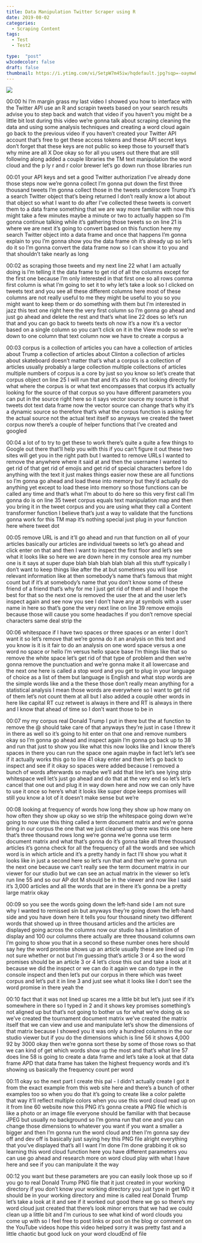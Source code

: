 ```yaml
---
title: Data Manipulation Twitter Scraper using R
date: 2019-08-02
categories:
  - Scraping Content
tags:
  - Test
  - Test2

type:  "post"
w3codecolor: false
draft: false
thumbnail: https://i.ytimg.com/vi/SetpW7m45iw/hqdefault.jpg?sqp=-oaymwEZCNACELwBSFXyq4qpAwsIARUAAIhCGAFwAQ==&rs=AOn4CLBp93L7SinXiS8OtY8bxXE-CeAzPg
---
```


<a href="https://www.youtube.com/watch?v=SetpW7m45iw">
<img src="https://i.ytimg.com/vi/SetpW7m45iw/hqdefault.jpg?sqp=-oaymwEZCNACELwBSFXyq4qpAwsIARUAAIhCGAFwAQ==&rs=AOn4CLBp93L7SinXiS8OtY8bxXE-CeAzPg">
</a>









00:00
hi I'm margin grass my last video I showed you how to interface with the
Twitter API use an R and scrapin tweets based on your search results advise you
to step back and watch that video if you haven't you might be a little bit
lost during this video we're gonna talk about scraping cleaning the data and
using some analysis techniques and creating a word cloud again go back to
the previous video if you haven't created your Twitter API account that's
free to get these access tokens and these API secret keys don't forget that
these keys are not public so keep those to yourself that's why mine are all X
Doe okay so for all you users out there that are still following along added a
couple libraries the TM text manipulation the word cloud and the p ly
r and r color brewer let's go down run those libraries run

00:01
your API keys and set a good Twitter authorization I've already done those
steps now we're gonna collect I'm gonna put down the first three thousand tweets
I'm gonna collect those in the tweets underscore Trump it's a search Twitter
object that's being returned I don't really know a lot about that object so
what I want to do after I've collected these tweets is convert them to a data
frame something that we are way more familiar with now this might take a few
minutes maybe a minute or two to actually happen so I'm gonna continue
talking while it's gathering those tweets so on line 21 is where we are
next it's going to convert based on this function here my search Twitter object
into a data frame and once that happens I'm gonna explain to you I'm gonna show
you the data frame oh it's already up so let's do it so I'm gonna convert the
data frame now so I can show it to you and that shouldn't take nearly as long

00:02
as scraping those tweets and my next line 22 what I am actually doing is I'm
telling it the data frame to get rid of all the columns except for the first one
because I'm only interested in that first one so all rows comma first column
is what I'm going to set it to why let's take a look so I clicked on tweets text
and you see all these different columns here most of these columns are not
really useful to me they might be useful
to you so you might want to keep them or do something with them but I'm
interested in jazz this text one right here the very first column so I'm gonna
go ahead and just go ahead and delete the rest and that's what line 22 does so
let's run that and you can go back to tweets texts oh now it's a now it's a
vector based on a single column so you can't click on it in the View mode so
we're down to one column that text column now we have to create a corpus a

00:03
corpus is a collection of articles you can have a collection of articles about
Trump a collection of articles about Clinton a collection of articles about
skateboard doesn't matter that's what a corpus is a collection of articles
usually probably a large collection multiple collections of articles
multiple numbers of corpus is a core by just so you know so let's create that
corpus object on line 25 I will run that and it's also it's not looking directly
for what where the corpus is or what text encompasses that corpus it's
actually looking for the source of that corpus so you have different parameters
you can put in the source right here so it says vector source my source is that
tweets dot text data frame now the vector source can change that's why it's
a dynamic source so therefore that's what the corpus function is asking for
the actual source not the actual text itself so anyways we created the tweet
corpus now there's a couple of helper functions that I've created and googled

00:04
a lot of to try to get these to work there's quite a quite a few things to
Google out there that'll help you with this if you can't figure it out these
two sites will get you in the right path but I wanted to remove URLs I wanted to
remove the anywhere where it said at and
then the username I wanted to get rid of that get rid of emojis and get rid of
special characters before I do anything with the text it just makes things
easier now these are all functions so I'm gonna go ahead and load these into
memory but they'd actually do anything yet except
to load these into memory so those functions can be called any time and
that's what I'm about to do here so this very first call I'm gonna do is on line
35 tweet corpus equals text manipulation map and then you bring it in the tweet
corpus and you are using what they call a Content transformer function
I believe that's just a way to validate that the functions gonna work for this
TM map it's nothing special just plug in your function here where tweet dot

00:05
remove URL is and it'll go ahead and run that function on all of your articles
basically our articles are individual tweets
so let's go ahead and click enter on that and then I want to inspect the
first floor and let's see what it looks like so here we are down here in my
console area my number one is it says at super dupe blah blah blah blah blah all
this stuff typically I don't want to keep things like after the at but
sometimes you will lose relevant information like at then somebody's name
that's famous that might count but if it's at somebody's name that you don't
know some of these friend of a friend that's why for me I just get rid of them
all and I hope the best for that so the next one is removed the user the at and
the user let's inspect again and see now
you see I don't have any at symbols with a user name in here so that's gone the
very next line on line 39 remove emojis because those will cause you some
headaches if you don't remove special characters same deal strip the

00:06
whitespace if I have two spaces or three spaces or an enter I don't want it so
let's remove that we're gonna do it an analysis on this text and you know is it
is it fair to do an analysis on one word space versus a one word no space or
hello I'm versus hello space base I'm things like that so remove the white
space let's get rid of that type of problem and then we're gonna remove the
punctuation and we're gonna make it all lowercase and the next one here is
called a stop word and you get to plug in your language of choice as a list of
them but language is English and what stop words are the simple words like
and a the these those don't really mean anything for a statistical analysis I
mean those words are everywhere so I want to get rid of them let's not
count them at all but I also added a couple other words in here like capital
RT cuz retweet is always in there and RT
is always in there and I know that ahead of time so I don't want those to be in

00:07
my my corpus real Donald Trump I put in there but the at function to remove the
@ should take care of that anyways they're just in case I threw it in there
as well so it's going to hit enter on that one and remove numbers okay so I'm
gonna go ahead and inspect again I'm gonna go back up to 38 and run that just
to show you like what this now looks like and I know there's spaces in there
you can run the space one again maybe in fact let's let's see if it actually
works this go to line 41 okay enter and then let's go back to
inspect and see if it okay so spaces were added because I
removed a bunch of words afterwards so maybe we'll add that line
let's see lying strip whitespace well let's just go ahead and do that at the
very end so let's let's cancel that one out and plug it in way down here and now
we can only have to use it once so here's what it looks like super dope
keeps promises will still you know a lot of it doesn't make sense but we're

00:08
looking at frequency of words how long they show up how many on how often they
show up okay so we strip the whitespace going down we're going to now use this
thing called a term document matrix and we're gonna bring in our corpus the one
that we just cleaned up there was this one here that's three thousand rows long
we're gonna we're gonna use term document matrix and what that's gonna do
it's gonna take all three thousand articles it's gonna check for all the
frequency of all the words and see which word is in which article and it's a
pretty handy in fact I'll show you what it looks like in just a second here so
let's run that and then we're gonna run the next one because we can't really see
the term document matrix in our viewer for our studio but we can see an actual
matrix in the viewer so let's run line 55 and so our AP dot M should be in the
viewer and now like I said it's 3,000 articles and all the words that are in
there it's gonna be a pretty large matrix okay

00:09
so you see the words going down the left-hand side I am not sure why I
wanted to remissed sin but anyways they're going down the left-hand side
and you have down here it tells you four
thousand ninety two different words that
showed up in three thousand articles and the articles are displayed going across
the columns now our studio has a limitation of display and 100 our
columns there actually are three thousand columns own I'm going to show
you that in a second so these number ones here should say hey the word
promise shows up an article usually these are lined up I'm not sure whether
or not but I'm guessing that's article 3 or 4 so the word promises should be an
article 3 or 4 let's close this out and take a look at it because we did the
inspect or we can do it again we can do type in the console inspect and then
let's put our corpus in there which was tweet corpus and let's put it in line 3
and just see what it looks like I don't see the word promise in there yeah the

00:10
fact that it was not lined up scares me a little bit but let's just see if it's
somewhere in there so I typed in 2 and it shows key promises
something's not aligned up but that's not going to bother us for what we're
doing ok so we've created the tournament
document matrix we've created the matrix itself that we can view and use and
manipulate let's show the dimensions of that matrix because I showed you it was
only a hundred columns in the our studio viewer but if you do the dimensions
which is line 56 it shows 4,000 92 by 3000 okay then we're gonna sort these by
some of those rows so that we can kind of get which words show up the most and
that's what line 57 does line 58 is going to create a data frame and let's
take a look at that data frame APD that data frame has taken the highest
frequency words and it's showing us basically the frequency count per word

00:11
okay so the next part I create this pal - I didn't actually create I got it from
the exact example from this web site here and there's a bunch of other
examples too so when you do that it's going to create like a color palette
that way it'll reflect multiple colors when you use this word cloud read up on
it from line 60 website now this PNG it's gonna create a PNG file which is
like a photo or an image file everyone should be familiar with that because
JPEG but usually no background so I'm gonna run that one and you can change
those dimensions to whatever you want if
you want a smaller a bigger and then I'm gonna run the word cloud and then I'm
gonna say dev off and dev off is basically just saying hey this PNG file
alright everything that you've displayed that's all I want I'm done I'm done
grabbing it ok so learning this word cloud function
here you have different parameters you can use go ahead and research more on
word cloud play with what I have here and see if you can manipulate it the way

00:12
you want but these parameters are you can easily look those up so if you go to
real Donald Trump PNG file that it just created in your working directory if you
don't know your working directory you just type in get WD it should be in your
working directory and mine is called real Donald Trump let's take a look at
it and see if it worked out good there we go so there's my word cloud just
created that there's look minor errors that we had we could clean up a little
bit and I'm curious to see what kind of word clouds you come up with so I feel
free to post links or post on the blog or comment on the YouTube videos hope
this video helped sorry it was pretty fast and a little chaotic but good luck
on your word cloudEnd of file

